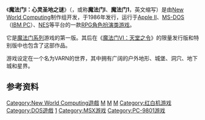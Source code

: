 {{noteTA
|G1=Games
|G2=Might&Magic
}}
{{Infobox VG
| title = 魔法门I：心灵圣地之谜
|image = [[Image:Might_and_Magic_I_Cover.jpg|256px]]
|developer = [[New_World_Computing|New World Computing]]
|publisher = [[New_World_Computing|New World Computing]]
|designer = [[Jon_Van_Caneghem|Jon Van Caneghem]]
|released = '''Apple II'''{{Vgrelease|WW|1986年}}'''NES'''{{Vgrelease|JP|1990年7月31日<ref name="retrogamekaitori">{{cite web| url = http://retrogamekaitori.com/rule/title_nes.html| title = List of Famicom Titles". Retrogamekaitori.com (Japanese)| publisher = Retrogamekaitori.com| date = | accessdate = 2012-11-25| deadurl = yes| archiveurl = https://web.archive.org/web/20130228020533/http://retrogamekaitori.com/rule/title_nes.html| archivedate = 2013-02-28}}</ref>|NA|1992年8月}}
|genre = [[電子角色扮演遊戲|角色扮演游戏]]
|modes = [[单人游戏|单人游戏]]
|platforms = [[MS-DOS|MS-DOS]]、[[Apple_II|Apple II]]、[[Commodore_64|C64]]、[[Macintosh|Macintosh]]、[[MSX|MSX]]、[[NEC_PC-9801|NEC PC-9801]]、[[Nintendo_Entertainment_System|NES]]、[[TurboGrafx-16|TurboGrafx-16]]
}}
《'''魔法门I：心灵圣地之谜'''》（{{lang-en|Might and Magic Book One: The Secret of the Inner Sanctum}}，或称'''魔法门I'''、'''魔法门1'''，英文缩写'''{{lang|en|MM1}}'''）是由[[New_World_Computing|New World Computing]]制作组开发，于1986年发行，运行于[[Apple_II|Apple II]]、[[MS-DOS|MS-DOS]]（[[IBM_PC|IBM PC]]）、[[NES|NES]]等平台的一款[[電子角色扮演遊戲|RPG角色扮演类游戏]]。

它是[[魔法门系列|魔法门系列]]游戏的第一版。其后在《[[魔法门VI：天堂之令|魔法门VI：天堂之令]]》的限量发行版和特别版中也包含了这部作品。

游戏设定在一个名为VARN的世界，其中拥有广阔的户外地形、城堡、洞穴、地下城和星界。

==参考资料==
{{Reflist}}

{{魔法門系列}}

[[Category:New_World_Computing遊戲|Category:New World Computing遊戲]]
[[Category:電子角色扮演遊戲|M]]
[[Category:第一人稱遊戲|M]]
[[Category:1986年电子游戏|M]]
[[Category:红白机游戏|Category:红白机游戏]]
[[Category:DOS遊戲|Category:DOS遊戲]]
[[Category:魔法門系列|1]]
[[Category:MSX游戏|Category:MSX游戏]]
[[Category:PC-9801游戏|Category:PC-9801游戏]]